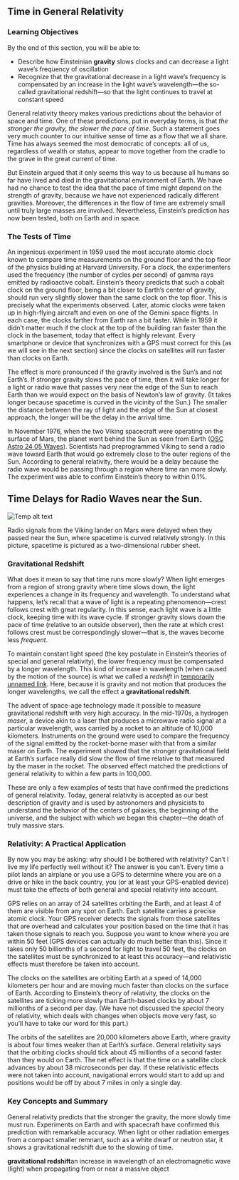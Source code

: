 ## Time in General Relativity
### Learning Objectives

By the end of this section, you will be able to:

* Describe how Einsteinian **gravity** slows clocks and can decrease a light wave’s frequency of oscillation
* Recognize that the gravitational decrease in a light wave’s frequency is compensated by an increase in the light wave’s wavelength—the so-called gravitational redshift—so that the light continues to travel at constant speed



General relativity theory makes various predictions about the behavior of space and time. One of these predictions, put in everyday terms, is that *the stronger the gravity, the slower the pace of time*. Such a statement goes very much counter to our intuitive sense of time as a flow that we all share. Time has always seemed the most democratic of concepts: all of us, regardless of wealth or status, appear to move together from the cradle to the grave in the great current of time.

But Einstein argued that it only seems this way to us because all humans so far have lived and died in the gravitational environment of Earth. We have had no chance to test the idea that the pace of time might depend on the strength of gravity, because we have not experienced radically different gravities. Moreover, the differences in the flow of time are extremely small until truly large masses are involved. Nevertheless, Einstein’s prediction has now been tested, both on Earth and in space.

### The Tests of Time

An ingenious experiment in 1959 used the most accurate atomic clock known to compare time measurements on the ground floor and the top floor of the physics building at Harvard University. For a clock, the experimenters used the frequency (the number of cycles per second) of gamma rays emitted by radioactive cobalt. Einstein’s theory predicts that such a cobalt clock on the ground floor, being a bit closer to Earth’s center of gravity, should run very slightly slower than the same clock on the top floor. This is precisely what the experiments observed. Later, atomic clocks were taken up in high-flying aircraft and even on one of the Gemini space flights. In each case, the clocks farther from Earth ran a bit faster. While in 1959 it didn’t matter much if the clock at the top of the building ran faster than the clock in the basement, today that effect is highly relevant. Every smartphone or device that synchronizes with a GPS must correct for this (as we will see in the next section) since the clocks on satellites will run faster than clocks on Earth.

The effect is more pronounced if the gravity involved is the Sun’s and not Earth’s. If stronger gravity slows the pace of time, then it will take longer for a light or radio wave that passes very near the edge of the Sun to reach Earth than we would expect on the basis of Newton’s law of gravity. (It takes longer because spacetime is curved in the vicinity of the Sun.) The smaller the distance between the ray of light and the edge of the Sun at closest approach, the longer will be the delay in the arrival time.

In November 1976, when the two Viking spacecraft were operating on the surface of Mars, the planet went behind the Sun as seen from Earth ([OSC Astro 24 05 Waves](OSC_Astro_24_05_Waves)). Scientists had preprogrammed Viking to send a radio wave toward Earth that would go extremely close to the outer regions of the Sun. According to general relativity, there would be a delay because the radio wave would be passing through a region where time ran more slowly. The experiment was able to confirm Einstein’s theory to within 0.1%.

## Time Delays for Radio Waves near the Sun.
![Temp alt text](__MEDIA_URL__OSC_Astro_24_05_Waves.jpg)<p>Radio signals from the Viking lander on Mars were delayed when they passed near the Sun, where spacetime is curved relatively strongly. In this picture, spacetime is pictured as a two-dimensional rubber sheet.</p>


### Gravitational Redshift

What does it mean to say that time runs more slowly? When light emerges from a region of strong gravity where time slows down, the light experiences a change in its frequency and wavelength. To understand what happens, let’s recall that a wave of light is a repeating phenomenon—crest follows crest with great regularity. In this sense, each light wave is a little clock, keeping time with its wave cycle. If stronger gravity slows down the pace of time (relative to an outside observer), then the rate at which crest follows crest must be correspondingly slower—that is, the waves become less *frequent*.

To maintain constant light speed (the key postulate in Einstein’s theories of special and general relativity), the lower frequency must be compensated by a longer wavelength. This kind of increase in wavelength (when caused by the motion of the source) is what we called a *redshift* in [temporarily unnamed link](). Here, because it is gravity and not motion that produces the longer wavelengths, we call the effect a **gravitational redshift**.

The advent of space-age technology made it possible to measure gravitational redshift with very high accuracy. In the mid-1970s, a hydrogen *maser*, a device akin to a laser that produces a microwave radio signal at a particular wavelength, was carried by a rocket to an altitude of 10,000 kilometers. Instruments on the ground were used to compare the frequency of the signal emitted by the rocket-borne maser with that from a similar maser on Earth. The experiment showed that the stronger gravitational field at Earth’s surface really did slow the flow of time relative to that measured by the maser in the rocket. The observed effect matched the predictions of general relativity to within a few parts in 100,000.

These are only a few examples of tests that have confirmed the predictions of general relativity. Today, general relativity is accepted as our best description of gravity and is used by astronomers and physicists to understand the behavior of the centers of galaxies, the beginning of the universe, and the subject with which we began this chapter—the death of truly massive stars.



### Relativity: A Practical Application

By now you may be asking: why should I be bothered with relativity? Can’t I live my life perfectly well without it? The answer is you can’t. Every time a pilot lands an airplane or you use a GPS to determine where you are on a drive or hike in the back country, you (or at least your GPS-enabled device) must take the effects of both general and special relativity into account.

GPS relies on an array of 24 satellites orbiting the Earth, and at least 4 of them are visible from any spot on Earth. Each satellite carries a precise atomic clock. Your GPS receiver detects the signals from those satellites that are overhead and calculates your position based on the time that it has taken those signals to reach you. Suppose you want to know where you are within 50 feet (GPS devices can actually do much better than this). Since it takes only 50 billionths of a second for light to travel 50 feet, the clocks on the satellites must be synchronized to at least this accuracy—and relativistic effects must therefore be taken into account.

The clocks on the satellites are orbiting Earth at a speed of 14,000 kilometers per hour and are moving much faster than clocks on the surface of Earth. According to Einstein’s theory of relativity, the clocks on the satellites are ticking more slowly than Earth-based clocks by about 7 millionths of a second per day. (We have not discussed the *special* theory of relativity, which deals with changes when objects move very fast, so you’ll have to take our word for this part.)

The orbits of the satellites are 20,000 kilometers above Earth, where gravity is about four times weaker than at Earth’s surface. General relativity says that the orbiting clocks should tick about 45 millionths of a second faster than they would on Earth. The net effect is that the time on a satellite clock advances by about 38 microseconds per day. If these relativistic effects were not taken into account, navigational errors would start to add up and positions would be off by about 7 miles in only a single day.



### Key Concepts and Summary

General relativity predicts that the stronger the gravity, the more slowly time must run. Experiments on Earth and with spacecraft have confirmed this prediction with remarkable accuracy. When light or other radiation emerges from a compact smaller remnant, such as a white dwarf or neutron star, it shows a gravitational redshift due to the slowing of time.



**gravitational redshift**an increase in wavelength of an electromagnetic wave (light) when propagating from or near a massive object